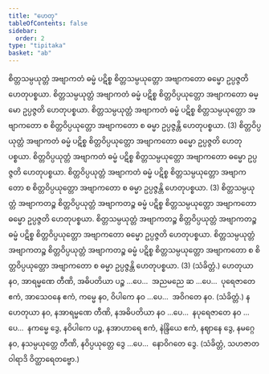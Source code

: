 ```yaml
---
title: "ဟေတု"
tableOfContents: false
sidebar:
  order: 2
type: "tipitaka"
basket: "ab"
---
```



<DynamicBreadcrumb />

<Division number="33">

<Paragraph number="2078">
စိတ္တသမ္ပယုတ္တံ အဗျာကတံ ဓမ္မံ ပဋိစ္စ စိတ္တသမ္ပယုတ္တော အဗျာကတော ဓမ္မော ဥပ္ပဇ္ဇတိ ဟေတုပစ္စယာ. စိတ္တသမ္ပယုတ္တံ အဗျာကတံ ဓမ္မံ ပဋိစ္စ စိတ္တဝိပ္ပယုတ္တော အဗျာကတော ဓမ္မော ဥပ္ပဇ္ဇတိ ဟေတုပစ္စယာ. စိတ္တသမ္ပယုတ္တံ အဗျာကတံ ဓမ္မံ ပဋိစ္စ စိတ္တသမ္ပယုတ္တော အဗျာကတော စ စိတ္တဝိပ္ပယုတ္တော အဗျာကတော စ ဓမ္မာ ဥပ္ပဇ္ဇန္တိ ဟေတုပစ္စယာ. (3)
</Paragraph>

<Paragraph number="2079">
စိတ္တဝိပ္ပယုတ္တံ အဗျာကတံ ဓမ္မံ ပဋိစ္စ စိတ္တဝိပ္ပယုတ္တော အဗျာကတော ဓမ္မော ဥပ္ပဇ္ဇတိ ဟေတုပစ္စယာ. စိတ္တဝိပ္ပယုတ္တံ အဗျာကတံ ဓမ္မံ ပဋိစ္စ စိတ္တသမ္ပယုတ္တော အဗျာကတော ဓမ္မော ဥပ္ပဇ္ဇတိ ဟေတုပစ္စယာ. စိတ္တဝိပ္ပယုတ္တံ အဗျာကတံ ဓမ္မံ ပဋိစ္စ စိတ္တသမ္ပယုတ္တော အဗျာကတော စ စိတ္တဝိပ္ပယုတ္တော အဗျာကတော စ ဓမ္မာ ဥပ္ပဇ္ဇန္တိ ဟေတုပစ္စယာ. (3)
</Paragraph>

<Paragraph number="2080">
စိတ္တသမ္ပယုတ္တံ အဗျာကတဉ္စ စိတ္တဝိပ္ပယုတ္တံ အဗျာကတဉ္စ ဓမ္မံ ပဋိစ္စ စိတ္တသမ္ပယုတ္တော အဗျာကတော ဓမ္မော ဥပ္ပဇ္ဇတိ ဟေတုပစ္စယာ. စိတ္တသမ္ပယုတ္တံ အဗျာကတဉ္စ စိတ္တဝိပ္ပယုတ္တံ အဗျာကတဉ္စ ဓမ္မံ ပဋိစ္စ စိတ္တဝိပ္ပယုတ္တော အဗျာကတော ဓမ္မော ဥပ္ပဇ္ဇတိ ဟေတုပစ္စယာ. စိတ္တသမ္ပယုတ္တံ အဗျာကတဉ္စ စိတ္တဝိပ္ပယုတ္တံ အဗျာကတဉ္စ ဓမ္မံ ပဋိစ္စ စိတ္တသမ္ပယုတ္တော အဗျာကတော စ စိတ္တဝိပ္ပယုတ္တော အဗျာကတော စ ဓမ္မာ ဥပ္ပဇ္ဇန္တိ ဟေတုပစ္စယာ. (3) (သံခိတ္တံ.)
</Paragraph>

</Division>
<Division number="34">

<Paragraph number="2081">
ဟေတုယာ နဝ, အာရမ္မဏေ တီဏိ, အဓိပတိယာ ပဉ္စ …ပေ…  အညမညေ ဆ …ပေ…  ပုရေဇာတေ ဧကံ, အာသေဝနေ ဧကံ, ကမ္မေ နဝ, ဝိပါကေ နဝ …ပေ…  အဝိဂတေ နဝ. (သံခိတ္တံ.)
</Paragraph>

<Paragraph number="2082">
နဟေတုယာ နဝ, နအာရမ္မဏေ တီဏိ, နအဓိပတိယာ နဝ …ပေ…  နပုရေဇာတေ နဝ …ပေ…  နကမ္မေ ဒွေ, နဝိပါကေ ပဉ္စ, နအာဟာရေ ဧကံ, နဲန္ဒြိယေ ဧကံ, နဈာနေ ဒွေ, နမဂ္ဂေ နဝ, နသမ္ပယုတ္တေ တီဏိ, နဝိပ္ပယုတ္တေ ဒွေ …ပေ…  နောဝိဂတေ ဒွေ. (သံခိတ္တံ, သဟဇာတဝါရာဒိ ဝိတ္ထာရေတဗ္ဗော.)
</Paragraph>
</Division>